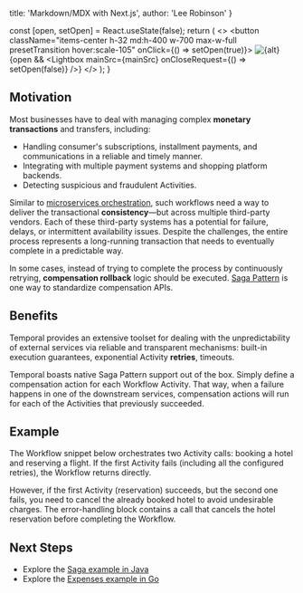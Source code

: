   title: 'Markdown/MDX with Next.js',
  author: 'Lee Robinson'
}

  const [open, setOpen] = React.useState(false);
  return (
    <>
      <button
        className="items-center h-32 md:h-400 w-700 max-w-full presetTransition hover:scale-105"
        onClick={() => setOpen(true)}>
        <img src={thumbnail} alt={alt} />
      </button>
      {open && <Lightbox mainSrc={mainSrc} onCloseRequest={() => setOpen(false)} />}
    </>
  );
}

## Motivation

Most businesses have to deal with managing complex **monetary transactions** and transfers, including:

- Handling consumer's subscriptions, installment payments, and communications in a reliable and timely manner.
- Integrating with multiple payment systems and shopping platform backends.
- Detecting suspicious and fraudulent Activities.

Similar to [microservices orchestration](#orchestration), such workflows need a way to deliver the transactional **consistency**&mdash;but across multiple third-party vendors. Each of these third-party systems has a potential for failure, delays, or intermittent availability issues. Despite the challenges, the entire process represents a long-running transaction that needs to eventually complete in a predictable way.

In some cases, instead of trying to complete the process by continuously retrying, **compensation rollback** logic should be executed. [Saga Pattern](https://microservices.io/patterns/data/saga.html) is one way to standardize compensation APIs.

## Benefits

Temporal provides an extensive toolset for dealing with the unpredictability of external services via reliable and transparent mechanisms: built-in execution guarantees, exponential Activity **retries**, timeouts.

Temporal boasts native Saga Pattern support out of the box. Simply define a compensation action for each Workflow Activity. That way, when a failure happens in one of the downstream services, compensation actions will run for each of the Activities that previously succeeded.

## Example

The Workflow snippet below orchestrates two Activity calls: booking a hotel and reserving a flight. If the first Activity fails (including all the configured retries), the Workflow returns directly.

However, if the first Activity (reservation) succeeds, but the second one fails, you need to cancel the already booked hotel to avoid undesirable charges. The error-handling block contains a call that cancels the hotel reservation before completing the Workflow.

<LBimage thumbnail="/samples/screenshot-transactionsbooking.png"
  mainSrc="/samples/screenshot-transactionsbooking.png"
  alt="code screenshot"
 />

## Next Steps

* Explore the [Saga example in Java](https://github.com/temporalio/temporal-java-samples/tree/master/src/main/java/io/temporal/samples/bookingsaga)
* Explore the [Expenses example in Go](https://github.com/temporalio/samples-go/tree/master/expense)
